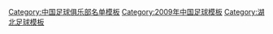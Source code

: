 {{Football squad with logo
 | name      = 2009年三大康天名单
 | bgcolor   = #FFFFFF
 | textcolor = #0050D0
 | bordercolor =  #0050D0
 | teamname  = 三大康天
 | seasontitle=[[2009年中国足球乙级联赛|<span style="color: #0050D0;">2009年</span>]][[中国足球乙级联赛|<span style="color: #0050D0;">中乙联赛南区季军</span>]]
 | teamlogo  = 
 | p1=[[夏勇 (足球运动员)|夏勇]]
 | p2=[[唐骏 (足球运动员)|唐骏]]
 | p3=[[孙渝]]
 | p5=[[祁重喜]]
 | p6=[[刘杰 (足球运动员)|刘杰]]
 | p7=[[胡熙 (足球运动员)|胡熙]]
 | p8=[[朱旭裕]]
 | p9=[[张涵 (足球运动员)|张涵]]
 | p10=[[刘智明 (足球运动员)|刘智明]]
 | p11=[[杜金鹏]]
 | p12=[[肖泽]]
 | p13=[[水雷 (足球运动员)|水雷]]
 | p14=[[胡卓伟 (足球运动员)|胡卓伟]]
 | p15=[[文凯 (足球运动员)|文凯]]
 | p17=[[陈钟]]
 | p18=[[朱亮 (足球运动员)|朱亮]]
 | p20=[[周烈东]]
 | p23=[[黄蕾 (足球运动员)|黄蕾]]
 | p28=[[杨昌鹏]]
 | p29=[[王宇 (足球运动员)|王宇]]
 | manager=[[胡一俊]]/[[郑雄 (足球教练)|郑雄]]/[[李昊 (足球运动员)|李昊]]
}}
<noinclude>
{{DEFAULTSORT:Sanda Kangtian F.C. Squad 2009}}
[[Category:中国足球俱乐部名单模板]]
[[Category:2009年中国足球模板]]
[[Category:湖北足球模板]]
</noinclude>